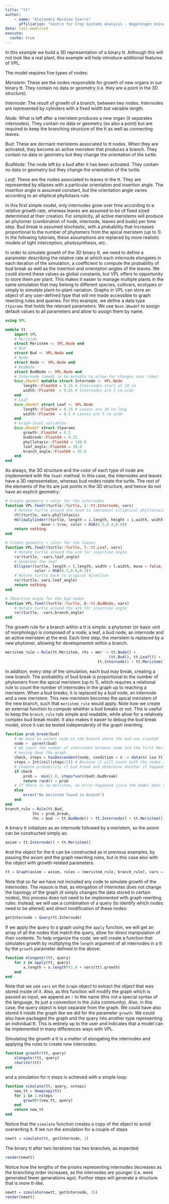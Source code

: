 ```yaml
---
title: "tt"
author: 
    - name: "Alejandro Morales Sierra"
      affiliation: "Centre for Crop Systems Analysis - Wageningen University"
date: last-modified
execute: 
  cache: true
---
```


In this example we build a 3D representation of a binary tt. Although this will not look like a real plant, this example will help introduce additional features of VPL.

The model requires five types of nodes:

*Meristem*: These are the nodes responsible for growth of new organs in our binary tt. They contain no data or geometry (i.e. they are a point in the 3D structure).  

*Internode*: The result of growth of a branch, between two nodes. Internodes are represented by cylinders with a fixed width but variable length.

*Node*: What is left after a meristem produces a new organ (it separates internodes). They contain no data or geometry (so also a point) but are required to keep the branching structure of the tt as well as connecting leaves. 

*Bud*: These are dormant meristems associated to tt nodes. When they are activated, they become an active meristem that produces a branch. They contain no data or geometry but they change the orientation of the turtle.

*BudNode*: The node left by a bud after it has been activated. They contain no data or geometry but they change the orientation of the turtle.

*Leaf*: These are the nodes associated to leaves in the tt. They are represented by ellipses with a particular orientation and insertion angle. The insertion angle is assumed constant, but the orientation angle varies according to an elliptical phyllotaxis rule.

In this first simple model, only internodes grow over time according to a relative growth rate, whereas leaves are assumed to be of fixed sized determined at their creation. For simplicity, all active meristems will produce an phytomer (combination of node, internode, leaves and buds) per time step. Bud break is assumed stochastic, with a probability that increases proportional to the number of phytomers from the apical meristem (up to 1). In the following tutorials, these assumptions are replaced by more realistic models of light interception, photosynthesis, etc.

In order to simulate growth of the 3D binary tt, we need to define a parameter describing the relative rate at which each internode elongates in each iteration of the simulation, a coefficient to compute the probability of bud break as well as the insertion and orientation angles of the leaves. We could stored these values as global constants, but VPL offers to opportunity to store them per plant. This makes it easier to manage multiple plants in the same simulation that may belong to different species, cultivars, ecotypes or simply to simulate plant-to-plant variation. Graphs in VPL can store an object of any user-defined type that will me made accessible to graph rewriting rules and queries. For this example, we define a data type `ttparams` that holds the relevant parameters. We use `Base.@kwdef` to assign default values to all parameters and allow to assign them by name.

```julia
using VPL

module tt
    import VPL
    # Meristem
    struct Meristem <: VPL.Node end
    # Bud
    struct Bud <: VPL.Node end
    # Node
    struct Node <: VPL.Node end
    # BudNode
    struct BudNode <: VPL.Node end
    # Internode (needs to be mutable to allow for changes over time)
    Base.@kwdef mutable struct Internode <: VPL.Node
        length::Float64 = 0.15 # Internodes start at 10 cm
        width::Float64  = 0.01 # Internodes are 2 cm wide
    end
    # Leaf
    Base.@kwdef struct Leaf <: VPL.Node
        length::Float64 = 0.15 # Leaves are 10 cm long
        width::Float64  = 0.1 # Leaves are 5 cm wide
    end    
    # Graph-level variables
    Base.@kwdef struct ttparams
        growth::Float64 = 0.1   
        budbreak::Float64 = 0.25
        phyllotaxis::Float64 = 140.0
        leaf_angle::Float64 = 30.0
        branch_angle::Float64 = 45.0
    end
end
```

As always, the 3D structure and the color of each type of node are implemented with the `feed!` method. In this case, the internodes and leaves have a 3D representation, whereas bud nodes rotate the turtle. The rest of the elements of the tts are just points in the 3D structure, and hence do not have an explicit geometry:

```julia
# Create geometry + color for the internodes
function VPL.feed!(turtle::Turtle, i::tt.Internode, vars)
    # Rotate turtle around the head to implement elliptical phyllotaxis
    rh!(turtle, vars.phyllotaxis) 
    HollowCylinder!(turtle, length = i.length, height = i.width, width = i.width, 
                move = true, color = RGB(0.5,0.4,0.0))
    return nothing
end

# Create geometry + color for the leaves
function VPL.feed!(turtle::Turtle, l::tt.Leaf, vars)
    # Rotate turtle around the arm for insertion angle
    ra!(turtle, -vars.leaf_angle)
    # Generate the leaf 
    Ellipse!(turtle, length = l.length, width = l.width, move = false, 
             color = RGB(0.2,0.6,0.2))
    # Rotate turtle back to original direction
    ra!(turtle, vars.leaf_angle)
    return nothing
end

# INsertion angle for the bud nodes
function VPL.feed!(turtle::Turtle, b::tt.BudNode, vars)
    # Rotate turtle around the arm for insertion angle
    ra!(turtle, -vars.branch_angle)
end
```

The growth rule for a branch within a tt is simple: a phytomer (or basic unit of morphology) is composed of a node, a leaf, a bud node, an internode and an active meristem at the end. Each time step, the meristem is replaced by a new phytomer, allowing for developmemnt within a branch.

```julia
meristem_rule = Rule(tt.Meristem, rhs = mer -> tt.Node() + 
                                              (tt.Bud(), tt.Leaf()) +
                                         tt.Internode() + tt.Meristem())
```

In addition, every step of the simulation, each bud may break, creating a new branch. The probability of bud break is proportional to the number of phytomers from the apical meristem (up to 1), which requires a relational rule to count the number of internodes in the graph up to reaching a meristem. When a bud breaks, it is replaced by a bud node, an internode and a new meristem. This new meristem becomes the apical meristem of the new branch, such that `meristem_rule` would apply. Note how we create an external function to compute whether a bud breaks or not. This is useful to keep the `branch_rule` rule simple and readable, while allow for a relatively complex bud break model. It also makes it easier to debug the bud break model, since it can be tested independently of the graph rewriting.

```julia
function prob_break(bud)
    # We move to parent node in the branch where the bud was created
    node =  parent(bud)
    # We count the number of internodes between node and the first Meristem 
    # moving down the graph
    check, steps = hasDescendent(node, condition = n -> data(n) isa tt.Meristem)
    steps = Int(ceil(steps/2)) # Because it will count both the nodes and the internodes
    # Compute probability of bud break and determine whether it happens
    if check
        prob =  min(1.0, steps*vars(bud).budbreak)
        return rand() < prob
    # If there is no meristem, an error happened since the model does not allow for this    
    else
        error("No meristem found in branch")
    end
end
branch_rule = Rule(tt.Bud, 
            lhs = prob_break, 
            rhs = bud -> tt.BudNode() + tt.Internode() + tt.Meristem())
```


A binary tt initializes as an internode followed by a meristem, so the axiom can be constructed simply as:

```julia
axiom = tt.Internode() + tt.Meristem()
```

And the object for the tt can be constructed as in previous examples, by passing the axiom and the graph rewriting rules, but in this case also with the object with growth-related parameters.

```julia
tt = Graph(axiom = axiom, rules = (meristem_rule, branch_rule), vars = tt.ttparams())
```

Note that so far we have not included any code to simulate growth of the internodes. The reason is that, as elongation of internotes does not change the topology of the graph (it simply changes the data stored in certain nodes), this process does not need to be implemented with graph rewriting rules. Instead, we will use a combination of a query (to identify which nodes need to be altered) and direct modification of these nodes:

```julia
getInternode = Query(tt.Internode)
```

If we apply the query to a graph using the `apply` function, we will get an array of all the nodes that match the query, allow for direct manipulation of their contents. To help organize the code, we will create a function that simulates growth by multiplying the `length` argument of all internodes in a tt by the `growth` parameter defined in the above:

```julia
function elongate!(tt, query)
    for x in apply(tt, query)
        x.length = x.length*(1.0 + vars(tt).growth)
    end
end
```

Note that we use `vars` on the `Graph` object to extract the object that was stored inside of it. Also, as this function will modify the graph which is passed as input, we append an `!` to the name (this not a special syntax of the language, its just a convention in the Julia community). Also, in this case, the query object is kept separate from the graph. We could have also stored it inside the graph like we did for the parameter `growth`. We could also have packaged the graph and the query into another type representing an individual tt. This is entirely up to the user and indicates that a model can be implemented in many differences ways with VPL.

Simulating the growth a tt is a matter of elongating the internodes and applying the rules to create new internodes:

```julia
function growth!(tt, query)
    elongate!(tt, query)
    rewrite!(tt)
end
```

and a simulation for n steps is achieved with a simple loop:

```julia
function simulate(tt, query, nsteps)
    new_tt = deepcopy(tt)
    for i in 1:nsteps
        growth!(new_tt, query)
    end
    return new_tt
end
```

Notice that the `simulate` function creates a copy of the object to avoid overwriting it. If we run the simulation for a couple of steps

```julia
newtt = simulate(tt, getInternode, 2)
```

The binary tt after two iterations has two branches, as expected:

```julia
render(newtt)
```

Notice how the lengths of the prisms representing internodes decreases as the branching order increases, as the internodes are younger (i.e. were generated fewer generations ago). Further steps will generate a structure that is more tt-like.

```julia
newtt = simulate(newtt, getInternode, 15)
render(newtt)
```